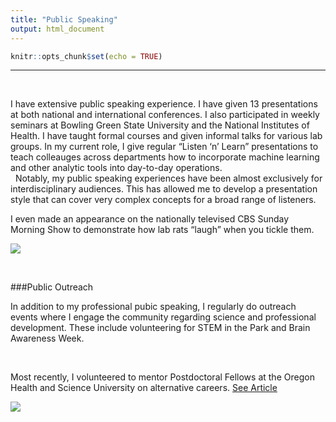 ```yaml
---
title: "Public Speaking"
output: html_document
---
```


```r
knitr::opts_chunk$set(echo = TRUE)
```
---
&nbsp;
&nbsp;


  I have extensive public speaking experience.  I have given 13 presentations at both national and international conferences.  I also participated in weekly seminars at Bowling Green State University and the National Institutes of Health.  I have taught formal courses and given informal talks for various lab groups. In my current role, I give regular "Listen 'n' Learn" presentations to teach colleauges across departments how to incorporate machine learning and other analytic tools into day-to-day operations.  
  &nbsp;
  Notably, my public speaking experiences have been almost exclusively for interdisciplinary audiences. This has allowed me to develop a presentation style that can cover very complex concepts for a broad range of listeners. 
  
  I even made an appearance on the nationally televised CBS Sunday Morning Show to demonstrate how lab rats "laugh" when you tickle them.  
	

[![](C:\\Users\\owner\\Desktop\\Website\\news.bmp)](http://www.cbsnews.com/news/a-surprising-look-at-rats/)

&nbsp;
&nbsp;


###Public Outreach

  In addition to my professional pubic speaking, I regularly do outreach events where I engage the community regarding science and professional development.  These include volunteering for STEM in the Park and Brain Awareness Week.  
  
&nbsp;
&nbsp;

Most recently, I volunteered to mentor Postdoctoral Fellows at the Oregon Health and Science University on alternative careers.  [See Article](https://www.ohsu.edu/xd/education/schools/school-of-medicine/news-and-events/postdocs-outside-academia.cfm)

[![](C:\\Users\\owner\\Desktop\\Website\\SOM.jpg)](https://www.ohsu.edu/xd/education/schools/school-of-medicine/news-and-events/postdocs-outside-academia.cfm)



